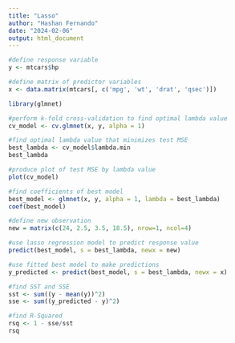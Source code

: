 ```yaml
---
title: "Lasso"
author: "Hashan Fernando"
date: "2024-02-06"
output: html_document
---
```

```r
#define response variable
y <- mtcars$hp

#define matrix of predictor variables
x <- data.matrix(mtcars[, c('mpg', 'wt', 'drat', 'qsec')])
```

```r
library(glmnet)

#perform k-fold cross-validation to find optimal lambda value
cv_model <- cv.glmnet(x, y, alpha = 1)

#find optimal lambda value that minimizes test MSE
best_lambda <- cv_model$lambda.min
best_lambda

#produce plot of test MSE by lambda value
plot(cv_model) 
```
```r
#find coefficients of best model
best_model <- glmnet(x, y, alpha = 1, lambda = best_lambda)
coef(best_model)
```

```r
#define new observation
new = matrix(c(24, 2.5, 3.5, 18.5), nrow=1, ncol=4) 

#use lasso regression model to predict response value
predict(best_model, s = best_lambda, newx = new)
```


```r
#use fitted best model to make predictions
y_predicted <- predict(best_model, s = best_lambda, newx = x)

#find SST and SSE
sst <- sum((y - mean(y))^2)
sse <- sum((y_predicted - y)^2)

#find R-Squared
rsq <- 1 - sse/sst
rsq
```






